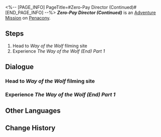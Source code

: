 <%-- [PAGE_INFO]
PageTitle=#Zero-Pay Director (Continued)#
[END_PAGE_INFO] --%>
{{Stub|Dialogue.}}
{{Mission Infobox
|id            = 8021503
|title         = 
|image         = <!--Mission Zero-Pay Director (Continued).png-->
|type          = Adventure
|event_name    = 
|chapter       = 
|requirements  = {{cx}}<!--Hidden Exploration Objective ID 8021504--> completed
|summary       = <!--official mission summary from Fate's Atlas-->
|characters    = Trailblazer
|startLocation = [[Penacony]] - [[Clock Studios Theme Park]]
|world         = Penacony
|area          = Clock Studios Theme Park
|prev          = 
|next          = 
|rewards       = Credit*5,000
}}
'''''Zero-Pay Director (Continued)''''' is an [[Adventure Mission]] on [[Penacony]].

==Steps==
# Head to ''Way of the Wolf'' filming site
# Experience ''The Way of the Wolf (End) Part 1''

<!--
==Gameplay Notes==

--><!--
==Trial Character==

-->
==Dialogue==
{{Stub Dialogue}}
{{Dialogue End}}

===Head to ''Way of the Wolf'' filming site===
{{Mission Description|type=adventure|location=Clock Studios Theme Park|update|Clock Studios Theme Park's filming experience project got an upgrade and ''Way of the Wolf'' now has brand-new content for filming. Go and check it out.<br />The filming experience might have gotten an upgrade, but you're still not getting a share of the revenue.}}
{{Dialogue Start}}
:{{tx}}
{{Dialogue End}}

===Experience ''The Way of the Wolf (End) Part 1''===
{{Mission Description|type=adventure|location=Clock Studios Theme Park|update|The new version of ''Way of the Wolf'' allows you to fight Boss Stone. That's so cool. Hurry and have a try!<br />It's so cool, but you still haven't got a share of the revenue.}}
{{Dialogue Start}}
:{{tx}}
{{Dialogue End}}

==Other Languages==
{{Other Languages
|en   = Zero-Pay Director (Continued)
|zhs  = 零片酬导演•续
|zht  = 零片酬導演•續
|ja   = ノーギャラ監督・続
|ko   = 열정페이 감독•속편
|es   = Directo{{MC|f=ra|m=r}} sin salario (continuación)
|fr   = {{MC|f=Réalisatrice|m=Réalisateur}} bénévole (suite)
|ru   = Сам себе режиссёр: Продолжение
|th   = ผู้กำกับไร้ค่าจ้าง: ภาคต่อ
|vi   = Đạo Diễn Không Lương (Tiếp Theo)
|de   = Regisseur ohne Gage (Fortsetzung)
|id   = Sutradara Bayaran Rendah (Lanjutan)
|pt   = Diretor Pagamento-Zero (Continuação)
}}

==Change History==
{{Change History|2.2}}

